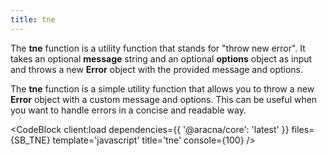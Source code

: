 ```yaml
---
title: tne
---
```



The **tne** function is a utility function that stands for "throw new error". It takes an optional **message** string and an optional **options** object as input and throws a new **Error** object with the provided message and options.

The **tne** function is a simple utility function that allows you to throw a new **Error** object with a custom message and options. This can be useful when you want to handle errors in a concise and readable way.

<CodeBlock client:load dependencies={{ '@aracna/core': 'latest' }} files={SB_TNE} template='javascript' title='tne' console={100} />
